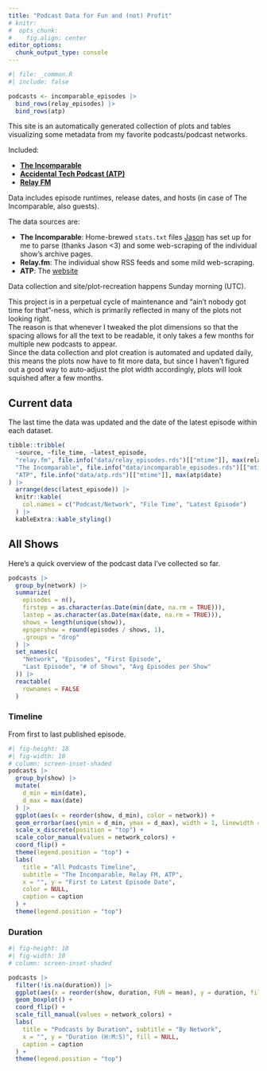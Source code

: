 ```yaml
---
title: "Podcast Data for Fun and (not) Profit"
# knitr: 
#  opts_chunk: 
#    fig.align: center
editor_options: 
  chunk_output_type: console
---
```


```r
#| file: _common.R
#| include: false
```

```r
podcasts <- incomparable_episodes |>
  bind_rows(relay_episodes) |>
  bind_rows(atp)
```

This site is an automatically generated collection of plots and tables visualizing some metadata from my favorite podcasts/podcast networks.  

Included:

- [**The Incomparable**](https://www.theincomparable.com/)
- [**Accidental Tech Podcast (ATP)**](https://atp.fm/)
- [**Relay FM**](https://www.relay.fm/)

Data includes episode runtimes, release dates, and hosts (in case of The Incomparable, also guests). 

The data sources are:

- **The Incomparable**: Home-brewed `stats.txt` files [Jason](https://twitter.com/jsnell) has set up for me to parse (thanks Jason <3) and some web-scraping of the individual show's archive pages.
- **Relay.fm**: The individual show RSS feeds and some mild web-scraping.
- **ATP**: The [website](https://atp.fm)

Data collection and site/plot-recreation happens Sunday morning  (UTC).

:::{.callout-note}
This project is in a perpetual cycle of maintenance and "ain't nobody got time for that"-ness, which is primarily reflected in many of the plots not looking right.  
The reason is that whenever I tweaked the plot dimensions so that the spacing allows for all the text to be readable, it only takes a few months for multiple new podcasts to appear.  
Since the data collection and plot creation is automated and updated daily, this means the plots now have to fit more data, but since I haven't figured out a good way to auto-adjust the plot width accordingly, plots will look squished after a few months.  
:::


## Current data

The last time the data was updated and the date of the latest episode within each dataset.

```r
tibble::tribble(
  ~source, ~file_time, ~latest_episode,
  "relay.fm", file.info("data/relay_episodes.rds")[["mtime"]], max(relay_episodes$date),
  "The Incomparable", file.info("data/incomparable_episodes.rds")[["mtime"]], max(incomparable_episodes$date),
  "ATP", file.info("data/atp.rds")[["mtime"]], max(atp$date)
) |>
  arrange(desc(latest_episode)) |>
  knitr::kable(
    col.names = c("Podcast/Network", "File Time", "Latest Episode")
  ) |>
  kableExtra::kable_styling()
```

## All Shows

Here's a quick overview of the podcast data I've collected so far.  

```r
podcasts |>
  group_by(network) |>
  summarize(
    episodes = n(),
    firstep = as.character(as.Date(min(date, na.rm = TRUE))),
    lastep = as.character(as.Date(max(date, na.rm = TRUE))),
    shows = length(unique(show)),
    epspershow = round(episodes / shows, 1),
    .groups = "drop"
  ) |>
  set_names(c(
    "Network", "Episodes", "First Episode",
    "Last Episode", "# of Shows", "Avg Episodes per Show"
  )) |>
  reactable(
    rownames = FALSE 
  )
```

### Timeline

From first to last published episode.

```r
#| fig-height: 18
#| fig-width: 10
# column: screen-inset-shaded
podcasts |>
  group_by(show) |>
  mutate(
    d_min = min(date),
    d_max = max(date)
  ) |>
  ggplot(aes(x = reorder(show, d_min), color = network)) +
  geom_errorbar(aes(ymin = d_min, ymax = d_max), width = 1, linewidth = 1) +
  scale_x_discrete(position = "top") +
  scale_color_manual(values = network_colors) +
  coord_flip() +
  theme(legend.position = "top") +
  labs(
    title = "All Podcasts Timeline",
    subtitle = "The Incomparable, Relay FM, ATP",
    x = "", y = "First to Latest Episode Date",
    color = NULL,
    caption = caption
  ) +
  theme(legend.position = "top")
```


### Duration

```r
#| fig-height: 18
#| fig-width: 10
# column: screen-inset-shaded

podcasts |>
  filter(!is.na(duration)) |>
  ggplot(aes(x = reorder(show, duration, FUN = mean), y = duration, fill = network)) +
  geom_boxplot() +
  coord_flip() +
  scale_fill_manual(values = network_colors) +
  labs(
    title = "Podcasts by Duration", subtitle = "By Network",
    x = "", y = "Duration (H:M:S)", fill = NULL,
    caption = caption
  ) +
  theme(legend.position = "top")
```
